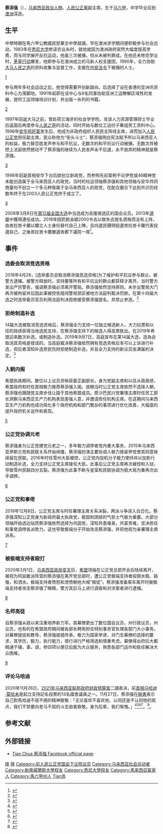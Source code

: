 {{Citation style|time=2021-06-08T19:14:47+00:00}}
{{noteTA
|1=zh-cn:澳大利亚;zh-tw:澳洲;zh-hk:澳洲
|2=zh-cn:新南威尔士;zh-tw:新南威爾斯;zh-hk:新南威爾士;zh-sg:新南威尔斯;
}}
{{Infobox_Officeholder
|honorific-prefix = 
|name             = 蔡添强
|honorific-suffix = 
|image            = Tian Chua.jpg
|width            = 
|height           = 
|caption          = 

|constituency_MP  = {{pc|峇都}}
|parliament       = 马来西亚国会下议院
|term_start       = {{pmd|12a}}
|term_end         = {{pmd|13b}}
|predecessor      = [[吴立洋|吴立洋]]（[[国阵|国阵]][[民政党|民政党]]）
|successor        = [[巴拉峇卡兰|巴拉峇卡兰]]（[[希望联盟|希望联盟]][[公正党|公正党]]）<!--以大选前为准-->
|majority         = 9,455<!--请用中文括号（，非英文(-->（2008）<br>13,284<!--请用中文括号（，非英文(-->（2013）

|office2          = {{公正党}}副主席
|birth_date       = {{bda|1963|12|21}}
|birth_place      = {{MAS}} {{Malacca}}
|residence        = 
|death_date       = 
|death_place      = 
|Native place     = [[客家|客家]]
|nationality      = {{MYS}}
|party            = {{希盟}}<br>{{公正党}}
|otherparty       =  
|civil partner    = 
|children         = 
|religion         = 
|occupation       = [[政治人物|政治人物]]
|website          = 
|footnotes        = 
|alma_mater       = {{AUS}}[[悉尼大学|悉尼大学]]<br>[[新南威尔士大学|新南威尔士大学]]
}}
'''蔡添强'''（{{bd|1963年|12月21日|catIdx=}}），[[马来西亚|马来西亚]][[政治人物|政治人物]]、[[人民公正黨|人民公正黨]]副主席，生于[[马六甲|马六甲]]，中学毕业后到[[澳洲|澳洲]]深造。

==生平==
中學時期在馬六甲公教國民型華文中學就讀。早在澳洲求学期间便积极参与社会远动，1983年在[[悉尼大学|悉尼大学]]修读农业糸时，就他就因为澳洲政府突然大幅度提高学费，而与同学展开反抗运动，他虽三次被捕，但从未被判罪成。在他还未修完学业时，[[茅草行动|茅草行动]]爆发，他即参与在澳洲成立的马新人权支援团。1990年，全力协助[[人民之声_(马来西亚组织)|大马人民之声]]的资料收集与监督工作，支援在[[1960年内部安全法令|内安法令]]下被捕的人士。<references /> [https://www.orientaldaily.com.my/index.php/news/nation/2012/10/02/24122] {{Wayback|url=https://www.orientaldaily.com.my/index.php/news/nation/2012/10/02/24122 |date=20210609111116 }}

参与两年多社会运动之后，他觉得需要开创新路向，后选择了设在香港的亚洲讯资料中心为落脚地。1991年起即在该中心与6名同事协助亚洲工运瞭解区域性的发展，提供工运领袖培训计划，并出版一糸列的书籍。<references /> [https://www.kwongwah.com.my/20200301/%E4%B8%8B%E4%B8%80%E4%B8%AA%E7%83%88%E7%81%AB%E8%8E%AB%E7%86%84-%E5%9B%9E%E5%BD%92%E8%A1%97%E5%A4%B4%EF%BC%9F%E5%B8%A6%E4%B8%8A%E5%9B%BD%E4%BC%9A%EF%BC%9F/] {{Wayback|url=https://www.kwongwah.com.my/20200301/%E4%B8%8B%E4%B8%80%E4%B8%AA%E7%83%88%E7%81%AB%E8%8E%AB%E7%86%84-%E5%9B%9E%E5%BD%92%E8%A1%97%E5%A4%B4%EF%BC%9F%E5%B8%A6%E4%B8%8A%E5%9B%BD%E4%BC%9A%EF%BC%9F/ |date=20211223055212 }}

1997年回返大马之前，曾赴荷兰海牙的社会学学院，攻读人力资源管理硕士毕业后返国后再度参与[[人民之声_(马来西亚组织)|人民之声]]的活动，同时开始与数位工运份子筹组劳工资料中心。1998年[[安华鸡奸案|安华鸡奸案]]发生后，他成为非政府组织人民民主阵线主席，进而加入[[人民公正党|人民公正党]]担任副主席。民众称他为“街头斗士”，蔡添强明白宪法赋予所以马来西亚人的权益，极力替百姓发声参与和平抗议，无数次的和平抗议行动被捕，无数次并被控上法庭依然撼动不了蔡添强的继续为人民发声永不后退，永不放弃的精神就是蔡添强。<references />[https://www.yzzk.com/article/details/%E6%96%B0%E8%81%9E%E7%9C%BC/2007-50/1366600066035/%E5%A4%A7%E9%A6%AC%E5%B1%95%E9%96%8B%E5%85%A8%E5%9C%8B%E9%80%AE%E6%8D%95%E8%A1%8C%E5%8B%95%E5%8F%8D%E5%B0%8D%E6%B4%BE%E9%A0%98%E8%A2%96%E7%B4%9B%E7%B4%9B%E8%A2%AB%E6%8B%98] {{Wayback|url=https://www.yzzk.com/article/details/%E6%96%B0%E8%81%9E%E7%9C%BC/2007-50/1366600066035/%E5%A4%A7%E9%A6%AC%E5%B1%95%E9%96%8B%E5%85%A8%E5%9C%8B%E9%80%AE%E6%8D%95%E8%A1%8C%E5%8B%95%E5%8F%8D%E5%B0%8D%E6%B4%BE%E9%A0%98%E8%A2%96%E7%B4%9B%E7%B4%9B%E8%A2%AB%E6%8B%98 |date=20210609111104 }}

1998年前副首相安华下台后欲创立新政党，而参照先前案例不论伊党或46精神党未能创造属于全马来西亚人的政党。当时的社运领袖蔡添强和其他领袖与安华共同商量何不创立一个多元种族属于全马来西亚人的政党，在配合磨合下达到共识历经数年终于在2003人民公正党终于成立了。<references /> [https://www.kwongwah.com.my/20200301/%E4%B8%8B%E4%B8%80%E4%B8%AA%E7%83%88%E7%81%AB%E8%8E%AB%E7%86%84-%E5%9B%9E%E5%BD%92%E8%A1%97%E5%A4%B4%EF%BC%9F%E5%B8%A6%E4%B8%8A%E5%9B%BD%E4%BC%9A%EF%BC%9F/] {{Wayback|url=https://www.kwongwah.com.my/20200301/%E4%B8%8B%E4%B8%80%E4%B8%AA%E7%83%88%E7%81%AB%E8%8E%AB%E7%86%84-%E5%9B%9E%E5%BD%92%E8%A1%97%E5%A4%B4%EF%BC%9F%E5%B8%A6%E4%B8%8A%E5%9B%BD%E4%BC%9A%EF%BC%9F/ |date=20211223055212 }}

2008年3月8日在[[2008年马来西亚大选|第12届全国大选]]中当选成为吉隆坡{{pc|峇都}}选区的国会议员。2013年[[2013年馬來西亞大選|選舉]]中獲得連任成功。2018年因罰款金額2000令吉以致失去提名資格而没有上阵，由峇拉峇卡蘭以獨立人士身份替代自己上陣，且向選民聲明投選峇拉峇卡蘭代表投選自己，之後峇拉峇卡蘭勝選峇都下議院一席<ref>{{Cite news|url=http://www.orientaldaily.com.my/s/240960|title=蔡添強被取消競選資格|date=2018-04-27|newspaper=東方網|accessdate=2018-04-28|archive-date=2018-04-29|archive-url=https://web.archive.org/web/20180429154949/http://www.orientaldaily.com.my/s/240960|dead-url=no}}</ref>。

==事件==

===选委会取消竞选资格===
2018年4月28，[选举委员会取消蔡添强竞选资格]为了维护和平抗议参与群众，被警方逮捕。被警方释放时，坚持要等所有和平抗议的群众都获释才离开。当时警方发出严厉警告，强调蔡添强必须离开警局。蔡添强依然坚持原则，未步出警局大门再次被拘留并后因此事被控告擅闯警局禁区被地方法庭判裁决罚款。在第十四届大选之时选举委员官员利用法庭判决拒绝接受蔡添强提名，并禁止参选。<ref>{{Cite news|url=https://www.orientaldaily.com.my/news/nation/2018/04/28/240960|title=蔡添强被取消竞选资格|accessdate=2021-06-08|archive-date=2021-06-08|archive-url=https://web.archive.org/web/20210608184054/https://www.orientaldaily.com.my/news/nation/2018/04/28/240960|dead-url=no}}</ref>

===拒绝制造补选===
14届大选被取消竞选资格后，蔡添强全力支持一位独立候选新人，大力拉票和以往的政绩获得当地选民支持，在蔡添强支持下的候选人得高票胜出。在2019年希盟迎来数次补选，或制造补选。2019年9月7日，高庭宣布在第14届大选，选為会取消其资格是错误的。当高庭裁决蔡添强依然拥有竞选资格后本可以上诉进行补选，但后者深知补选劳民伤财拒绝制造补选，并且全力支持的新议员坐满届的决定。<ref>{{Cite news|url=https://www.chinapress.com.my/20191116/%E5%88%B6%E9%80%A0%E8%A1%A5%E9%80%89%E8%AE%A9%E8%94%A1%E6%B7%BB%E5%BC%BA%E4%B8%8A%E9%98%B5%EF%BC%9F-%E5%AE%89%E5%8D%8E%EF%BC%9A%E4%B8%8D%E6%9B%BE%E8%BF%99%E6%A0%B7%E6%83%B3/|title=制造补选让蔡添强上阵？ 安华：不曾这样想|accessdate=2021-06-08|archive-date=2021-06-08|archive-url=https://web.archive.org/web/20210608190105/https://www.chinapress.com.my/20191116/%E5%88%B6%E9%80%A0%E8%A1%A5%E9%80%89%E8%AE%A9%E8%94%A1%E6%B7%BB%E5%BC%BA%E4%B8%8A%E9%98%B5%EF%BC%9F-%E5%AE%89%E5%8D%8E%EF%BC%9A%E4%B8%8D%E6%9B%BE%E8%BF%99%E6%A0%B7%E6%83%B3/|dead-url=no}}</ref>

===入朝内阁===
希盟执政期间，数位以上议员资格获委正副部长。身为党副主席和以往从政政绩，希盟政府和时任首相极力推荐蔡添强入阁。放眼当时公正党主席依然不选择入朝，蔡添强也跟随党主席步伐让路于其他希盟成员。原沙巴民兴党署理主席时任贸工部长洞察马来西亚生产力机构表现差强人意，并邀请担任机构主席。在这期间马来西亚生产力机构也成功简化多个政府机构和部门繁杂的事项进行优化改善，大幅度的提升政府机关运作和表现。<references /> [https://www.thestar.com.my/news/nation/2019/02/28/tian-chua-appointed-as-special-adviser-to-works-minister] {{Wayback|url=https://www.thestar.com.my/news/nation/2019/02/28/tian-chua-appointed-as-special-adviser-to-works-minister |date=20210615043121 }}

===公正党协调元老===
蔡添强身为公正党建党元老之一，多年极力调停者党内重大事务，2015年马来西亚伊斯兰党和民联关系开始闹僵，蔡添强扮演主要协调人极力挽留伊党使其同意继续留在民联。2016年时任雪州大臣被控，公正党内投机分子极力使绊并以加影行动制造补选，全力支持公正党主席接任大臣。此事后公正党主席再次被控和入狱，导致雪州民联四分五裂。蔡添强为此事不断与皇室和民联协调为稳大局为重再次出手调停。<references /> [https://www.malaysiakini.com/news/513069] {{Wayback|url=https://www.malaysiakini.com/news/513069 |date=20210608190106 }}

===公正党和事佬===
2019年12月8日。公正党主席与时任署理主席关系决裂，两派斗争进入白日化。蔡添强深知公正党身为新政府最大执政党，稳固和团结的气氛士气极为重要。大部分领袖开始选边站而蔡添强依然选择为巩固党，深知共患难易，共富贵难，坚决担任和事佬调停各派势力。这也导致极端分子开始攻击蔡添强，并将他视为亲署理主席派系。<references /> [https://www.sinchew.com.my/content/content_2155508.html] {{Wayback|url=https://www.sinchew.com.my/content/content_2155508.html |date=20210608190106 }}

===被极端支持者殴打===
2020年3月1日，[[2020年马来西亚政治危机|马来西亚政局变天]]后，[[希望聯盟|希盟]]领袖在公正党总部开会后陆续离开，被视为阿兹敏派阵营的蔡添强在离开党总部时，遭公正党极端支持者投掷水瓶、路锥，和洒水。极端支持者愤怒和泄愤朝他大喊“叛徒”。蔡添强准备乘车离开时被极端支持者攻击蔡添强了眼睛，警方其后马上进行调查和对涉案者进行逮捕。<references /> [https://www.kwongwah.com.my/20200302/%E3%80%90%E8%94%A1%E6%B7%BB%E5%BC%BA%E8%A2%AB%E6%AE%B4%E6%89%93%E3%80%91-%E6%9A%82%E6%8D%951%E6%89%93%E4%BA%BA%E8%80%85-%E8%AD%A6%E5%B0%86%E8%B0%83%E9%98%85%E7%94%B5%E7%9C%BC/] {{Wayback|url=https://www.kwongwah.com.my/20200302/%E3%80%90%E8%94%A1%E6%B7%BB%E5%BC%BA%E8%A2%AB%E6%AE%B4%E6%89%93%E3%80%91-%E6%9A%82%E6%8D%951%E6%89%93%E4%BA%BA%E8%80%85-%E8%AD%A6%E5%B0%86%E8%B0%83%E9%98%85%E7%94%B5%E7%9C%BC/ |date=20210609111331 }}

===名师高徒===
自蔡添强从政以来注重培养新力军。其幕僚更出了数位国会议员，州行政议员，州议员，也有的在希盟政府期间被各部长聘用担任特别事务官处理各部门大小事务。对幕僚提拔和教导，蔡添强提倡传承，极力为国家举贤，对门生幕僚的选择的要求，其学历，毅力，执行能力，德行进行严格筛选和慎重考虑。幕僚得出府后大都精通于辅，事，调，参四项以便日后能为大众服务，熟悉各部门运作和胜任解决大众困难。<references /> [https://m.malaysiakini.com/news/504360] {{Wayback|url=https://m.malaysiakini.com/news/504360 |date=20210608190108 }}

===评论马哈迪===
2020年11月26日，[[2021年马来西亚联邦政府财政预算案|2021年马来西亚联邦政府财政预算案]]二讀表決，前[[马来西亚首相|首相]][[马哈迪·莫哈末|马哈迪·莫哈末]]是起立支持記名投票的13名國會議員之一。11月27日，蔡添强在[[臉書|臉書]]表示自己對馬哈迪不屈不撓的精神致敬：「无论喜欢不喜欢他、认同还是不认同他的观点，我们不禁要向老马不屈的斗志由衷致敬。身为后辈，我们惭愧。」<ref name=":2">{{Cite web|title=蔡添强赞敦马不屈不挠 · “身为后辈我们惭愧”|url=https://www.sinchew.com.my/content/content_2383861.html|accessdate=2020-11-27|work=www.sinchew.com.my|archive-date=2021-04-26|archive-url=https://web.archive.org/web/20210426212712/https://www.sinchew.com.my/content/content_2383861.html|dead-url=no}}</ref><ref>{{Cite web|title=蔡添強贊敦馬不屈不撓 “身為後輩我們慚愧”|url=https://guangming.com.my/%e8%94%a1%e6%b7%bb%e5%bc%b7%e8%b4%8a%e6%95%a6%e9%a6%ac%e4%b8%8d%e5%b1%88%e4%b8%8d%e6%92%93-%e8%ba%ab%e7%82%ba%e5%be%8c%e8%bc%a9%e6%88%91%e5%80%91%e6%85%9a%e6%84%a7|accessdate=2021-02-14|work=光明日报|language=zh-TW|archive-date=2021-04-26|archive-url=https://web.archive.org/web/20210426212656/https://guangming.com.my/%E8%94%A1%E6%B7%BB%E5%BC%B7%E8%B4%8A%E6%95%A6%E9%A6%AC%E4%B8%8D%E5%B1%88%E4%B8%8D%E6%92%93-%E8%BA%AB%E7%82%BA%E5%BE%8C%E8%BC%A9%E6%88%91%E5%80%91%E6%85%9A%E6%84%A7|dead-url=no}}</ref><ref>{{Cite web|title=财案二读表决支持记投 蔡添强向敦马不屈精神致敬  国内|url=https://www.orientaldaily.com.my/news/nation/2020/11/27/377747|accessdate=2021-02-14|work=東方網 馬來西亞東方日報|language=zh-Hans|archive-date=2021-04-26|archive-url=https://web.archive.org/web/20210426212702/https://www.orientaldaily.com.my/news/nation/2020/11/27/377747|dead-url=no}}</ref><ref>{{Cite web|title=敦马勇敢站起来 蔡添强向不屈斗志致敬|url=http://news.seehua.com/?p=632079|accessdate=2021-02-14|last=張|first=David|work=马来西亚诗华日报新闻网|language=zh-CN|archive-date=2021-04-20|archive-url=https://web.archive.org/web/20210420082033/https://news.seehua.com/?p=632079|dead-url=no}}</ref>。<ref>{{Cite web|title=警方针对视频展开调查涉案者并逮捕1男|url=https://www.sinchew.com.my/content/content_2226126.html|accessdate=2020-05-19|work=www.sinchew.com.my|archive-date=2021-05-31|archive-url=https://web.archive.org/web/20210531094955/https://www.sinchew.com.my/content/content_2226126.html|dead-url=no}}</ref>。

==参考文献==
{{Reflist}}

==外部链接==
*[https://www.facebook.com/chuatianchang/ Tian Chua 蔡添强 Facebook official page ] {{Wayback|url=https://www.facebook.com/chuatianchang/ |date=20150326233250 }}

{{Portal box|马来西亚}}
{{希望联盟导航模板}}
{{DEFAULTSORT:Chua蔡}}
[[Category:马来西亚第12届国会议员|隆]]
[[Category:马来西亚第13届国会议员|隆]]
[[Category:前人民公正党国会下议院议员|Category:前人民公正党国会下议院议员]]
[[Category:马来西亚社会运动者|Category:马来西亚社会运动者]]
[[Category:新南威爾斯大學校友|Category:新南威爾斯大學校友]]
[[Category:悉尼大學校友|Category:悉尼大學校友]]
[[Category:馬來西亞客家人|Category:馬來西亞客家人]]
[[Category:馬六甲州人|Category:馬六甲州人]]
[[Category:蔡姓|Tian添]]